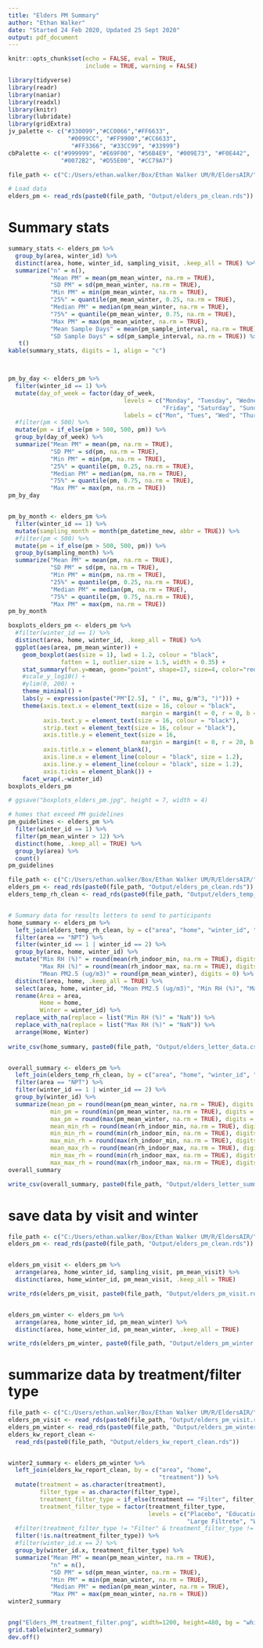 ```yaml
---
title: "Elders PM Summary"
author: "Ethan Walker"
date: "Started 24 Feb 2020, Updated 25 Sept 2020"
output: pdf_document
---
```


```r
knitr::opts_chunk$set(echo = FALSE, eval = TRUE, 
                      include = TRUE, warning = FALSE)
```

```r
library(tidyverse)
library(readr)
library(naniar)
library(readxl)
library(knitr)
library(lubridate)
library(gridExtra)
jv_palette <- c("#330099","#CC0066","#FF6633", 
                 "#0099CC", "#FF9900","#CC6633",
                  "#FF3366", "#33CC99", "#33999")
cbPalette <- c("#999999", "#E69F00", "#56B4E9", "#009E73", "#F0E442", 
               "#0072B2", "#D55E00", "#CC79A7")
```

```r
file_path <- c("C:/Users/ethan.walker/Box/Ethan Walker UM/R/EldersAIR/")

# Load data
elders_pm <- read_rds(paste0(file_path, "Output/elders_pm_clean.rds")) 
```

# Summary stats
```r
summary_stats <- elders_pm %>% 
  group_by(area, winter_id) %>% 
  distinct(area, home, winter_id, sampling_visit, .keep_all = TRUE) %>% 
  summarize("n" = n(),
            "Mean PM" = mean(pm_mean_winter, na.rm = TRUE), 
            "SD PM" = sd(pm_mean_winter, na.rm = TRUE),
            "Min PM" = min(pm_mean_winter, na.rm = TRUE), 
            "25%" = quantile(pm_mean_winter, 0.25, na.rm = TRUE),
            "Median PM" = median(pm_mean_winter, na.rm = TRUE),
            "75%" = quantile(pm_mean_winter, 0.75, na.rm = TRUE),
            "Max PM" = max(pm_mean_winter, na.rm = TRUE),
            "Mean Sample Days" = mean(pm_sample_interval, na.rm = TRUE),
            "SD Sample Days" = sd(pm_sample_interval, na.rm = TRUE)) %>% 
   t() 
kable(summary_stats, digits = 1, align = "c")



pm_by_day <- elders_pm %>% 
  filter(winter_id == 1) %>% 
  mutate(day_of_week = factor(day_of_week,
                                 levels = c("Monday", "Tuesday", "Wednesday", "Thursday",
                                            "Friday", "Saturday", "Sunday"),
                                 labels = c("Mon", "Tues", "Wed", "Thur", "Fri", "Sat", "Sun"))) %>% 
  #filter(pm < 500) %>% 
  mutate(pm = if_else(pm > 500, 500, pm)) %>% 
  group_by(day_of_week) %>% 
  summarize("Mean PM" = mean(pm, na.rm = TRUE), 
            "SD PM" = sd(pm, na.rm = TRUE),
            "Min PM" = min(pm, na.rm = TRUE), 
            "25%" = quantile(pm, 0.25, na.rm = TRUE),
            "Median PM" = median(pm, na.rm = TRUE),
            "75%" = quantile(pm, 0.75, na.rm = TRUE),
            "Max PM" = max(pm, na.rm = TRUE))
pm_by_day


pm_by_month <- elders_pm %>% 
  filter(winter_id == 1) %>% 
  mutate(sampling_month = month(pm_datetime_new, abbr = TRUE)) %>%
  #filter(pm < 500) %>% 
  mutate(pm = if_else(pm > 500, 500, pm)) %>% 
  group_by(sampling_month) %>% 
  summarize("Mean PM" = mean(pm, na.rm = TRUE), 
            "SD PM" = sd(pm, na.rm = TRUE),
            "Min PM" = min(pm, na.rm = TRUE), 
            "25%" = quantile(pm, 0.25, na.rm = TRUE),
            "Median PM" = median(pm, na.rm = TRUE),
            "75%" = quantile(pm, 0.75, na.rm = TRUE),
            "Max PM" = max(pm, na.rm = TRUE))
pm_by_month
```

\pagebreak  

```r
boxplots_elders_pm <- elders_pm %>% 
  #filter(winter_id == 1) %>% 
  distinct(area, home, winter_id, .keep_all = TRUE) %>% 
  ggplot(aes(area, pm_mean_winter)) +
    geom_boxplot(aes(size = 1), lwd = 1.2, colour = "black", 
               fatten = 1, outlier.size = 1.5, width = 0.35) +
    stat_summary(fun.y=mean, geom="point", shape=17, size=4, color="red") +
    #scale_y_log10() +
    #ylim(0, 200) +
    theme_minimal() +
    labs(y = expression(paste("PM"[2.5], " (", mu, g/m^3, ")"))) +
    theme(axis.text.x = element_text(size = 16, colour = "black",
                                      margin = margin(t = 0, r = 0, b = 30, l = 0)),
          axis.text.y = element_text(size = 16, colour = "black"),
          strip.text = element_text(size = 16, colour = "black"),
          axis.title.y = element_text(size = 16,
                                      margin = margin(t = 0, r = 20, b = 0, l = 0)),
          axis.title.x = element_blank(),
          axis.line.x = element_line(colour = "black", size = 1.2), 
          axis.line.y = element_line(colour = "black", size = 1.2), 
          axis.ticks = element_blank()) +
    facet_wrap(.~winter_id)
boxplots_elders_pm

# ggsave("boxplots_elders_pm.jpg", height = 7, width = 4)
```


```r
# homes that exceed PM guidelines
pm_guidelines <- elders_pm %>% 
  filter(winter_id == 1) %>% 
  filter(pm_mean_winter > 12) %>% 
  distinct(home, .keep_all = TRUE) %>% 
  group_by(area) %>% 
  count()
pm_guidelines
```



```r
file_path <- c("C:/Users/ethan.walker/Box/Ethan Walker UM/R/EldersAIR/")
elders_pm <- read_rds(paste0(file_path, "Output/elders_pm_clean.rds")) 
elders_temp_rh_clean <- read_rds(paste0(file_path, "Output/elders_temp_rh_clean.rds"))


# Summary data for results letters to send to participants
home_summary <- elders_pm %>% 
  left_join(elders_temp_rh_clean, by = c("area", "home", "winter_id", "sampling_visit")) %>% 
  filter(area == "NPT") %>% 
  filter(winter_id == 1 | winter_id == 2) %>% 
  group_by(area, home, winter_id) %>% 
  mutate("Min RH (%)" = round(mean(rh_indoor_min, na.rm = TRUE), digits = 0),
         "Max RH (%)" = round(mean(rh_indoor_max, na.rm = TRUE), digits = 0),
         "Mean PM2.5 (ug/m3)" = round(pm_mean_winter), digits = 0) %>% 
  distinct(area, home, .keep_all = TRUE) %>% 
  select(area, home, winter_id, "Mean PM2.5 (ug/m3)", "Min RH (%)", "Max RH (%)") %>%
  rename(Area = area,
         Home = home,
         Winter = winter_id) %>% 
  replace_with_na(replace = list("Min RH (%)" = "NaN")) %>% 
  replace_with_na(replace = list("Max RH (%)" = "NaN")) %>% 
  arrange(Home, Winter) 
  
write_csv(home_summary, paste0(file_path, "Output/elders_letter_data.csv"), na = "")


overall_summary <- elders_pm %>% 
  left_join(elders_temp_rh_clean, by = c("area", "home", "winter_id", "sampling_visit")) %>% 
  filter(area == "NPT") %>% 
  filter(winter_id == 1 | winter_id == 2) %>% 
  group_by(winter_id) %>% 
  summarize(mean_pm = round(mean(pm_mean_winter, na.rm = TRUE), digits = 0),
            min_pm = round(min(pm_mean_winter, na.rm = TRUE), digits = 0),
            max_pm = round(max(pm_mean_winter, na.rm = TRUE), digits = 0),
            mean_min_rh = round(mean(rh_indoor_min, na.rm = TRUE), digits = 0),
            min_min_rh = round(min(rh_indoor_min, na.rm = TRUE), digits = 0),
            max_min_rh = round(max(rh_indoor_min, na.rm = TRUE), digits = 0),
            mean_max_rh = round(mean(rh_indoor_max, na.rm = TRUE), digits = 0),
            min_max_rh = round(min(rh_indoor_max, na.rm = TRUE), digits = 0),
            max_max_rh = round(max(rh_indoor_max, na.rm = TRUE), digits = 0))
overall_summary

write_csv(overall_summary, paste0(file_path, "Output/elders_letter_summary_data.csv"), na = "")
```

# save data by visit and winter
```r
file_path <- c("C:/Users/ethan.walker/Box/Ethan Walker UM/R/EldersAIR/")
elders_pm <- read_rds(paste0(file_path, "Output/elders_pm_clean.rds")) 


elders_pm_visit <- elders_pm %>% 
  arrange(area, home_winter_id, sampling_visit, pm_mean_visit) %>% 
  distinct(area, home_winter_id, pm_mean_visit, .keep_all = TRUE)

write_rds(elders_pm_visit, paste0(file_path, "Output/elders_pm_visit.rds"))


elders_pm_winter <- elders_pm %>% 
  arrange(area, home_winter_id, pm_mean_winter) %>% 
  distinct(area, home_winter_id, pm_mean_winter, .keep_all = TRUE)

write_rds(elders_pm_winter, paste0(file_path, "Output/elders_pm_winter.rds"))
```


# summarize data by treatment/filter type
```r
file_path <- c("C:/Users/ethan.walker/Box/Ethan Walker UM/R/EldersAIR/")
elders_pm_visit <- read_rds(paste0(file_path, "Output/elders_pm_visit.rds")) 
elders_pm_winter <- read_rds(paste0(file_path, "Output/elders_pm_winter.rds")) 
elders_kw_report_clean <- 
  read_rds(paste0(file_path, "Output/elders_kw_report_clean.rds"))


winter2_summary <- elders_pm_winter %>% 
  left_join(elders_kw_report_clean, by = c("area", "home",
                                           "treatment")) %>% 
  mutate(treatment = as.character(treatment),
         filter_type = as.character(filter_type),
         treatment_filter_type = if_else(treatment == "Filter", filter_type, treatment),
         treatment_filter_type = factor(treatment_filter_type,
                                        levels = c("Placebo", "Education",
                                                   "Large Filtrete", "Winix"))) %>% 
  #filter(treatment_filter_type != "Filter" & treatment_filter_type != "Placebo") %>% 
  filter(!is.na(treatment_filter_type)) %>% 
  #filter(winter_id.x == 2) %>% 
  group_by(winter_id.x, treatment_filter_type) %>% 
  summarize("Mean PM" = mean(pm_mean_winter, na.rm = TRUE),
            "n" = n(),
            "SD PM" = sd(pm_mean_winter, na.rm = TRUE),
            "Min PM" = min(pm_mean_winter, na.rm = TRUE),
            "Median PM" = median(pm_mean_winter, na.rm = TRUE),
            "Max PM" = max(pm_mean_winter, na.rm = TRUE))
winter2_summary


png("Elders_PM_treatment_filter.png", width=1200, height=480, bg = "white")
grid.table(winter2_summary)
dev.off()
```

